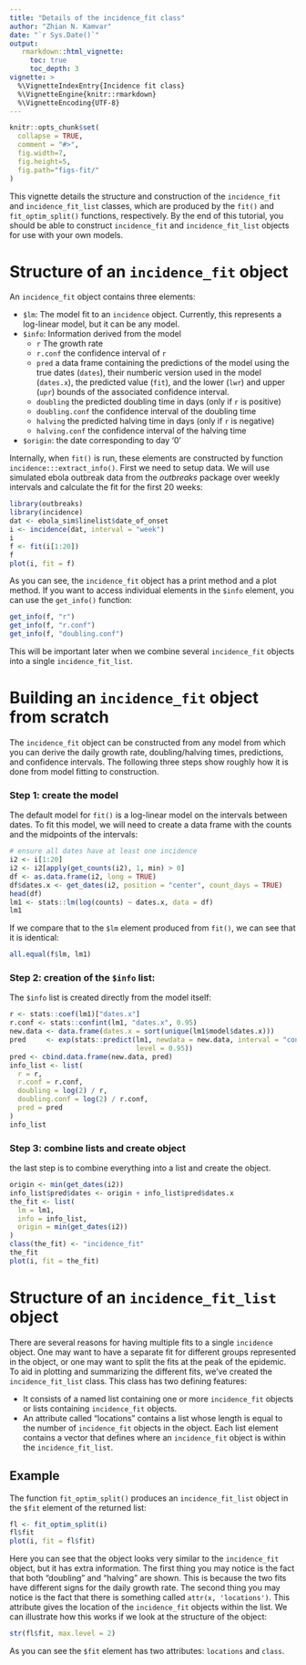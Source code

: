 ```yaml
---
title: "Details of the incidence_fit class"
author: "Zhian N. Kamvar"
date: "`r Sys.Date()`"
output:
   rmarkdown::html_vignette:
     toc: true
     toc_depth: 3
vignette: >
  %\VignetteIndexEntry{Incidence fit class}
  %\VignetteEngine{knitr::rmarkdown}
  %\VignetteEncoding{UTF-8}
---
```


```r
knitr::opts_chunk$set(
  collapse = TRUE,
  comment = "#>", 
  fig.width=7, 
  fig.height=5, 
  fig.path="figs-fit/"
)
```

This vignette details the structure and construction of the `incidence_fit` and 
`incidence_fit_list` classes, which are produced by the `fit()` and 
`fit_optim_split()` functions, respectively. By the end of this tutorial, you
should be able to construct `incidence_fit` and `incidence_fit_list` objects for
use with your own models.

# Structure of an `incidence_fit` object

An `incidence_fit` object contains three elements:

 - `$lm`: The model fit to an `incidence` object. Currently, this represents a 
    log-linear model, but it can be any model. 
 - `$info`: Information derived from the model
   - `r` The growth rate
   - `r.conf` the confidence interval of `r`
   - `pred` a data frame containing the predictions of the model using the true
      dates (`dates`), their numberic version used in the model (`dates.x`), the
      predicted value (`fit`), and the lower (`lwr`) and upper (`upr`) bounds of
      the associated confidence interval.
   - `doubling` the predicted doubling time in days (only if `r` is positive)
   - `doubling.conf` the confidence interval of the doubling time
   - `halving` the predicted halving time in days (only if `r` is negative)
   - `halving.conf` the confidence interval of the halving time
 - `$origin`: the date corresponding to day '0'

Internally, when `fit()` is run, these elements are constructed by
function `incidence:::extract_info()`. First we need to setup data. We will use 
simulated ebola outbreak data from the *outbreaks* package over weekly intervals
and calculate the fit for the first 20 weeks:

```r
library(outbreaks)
library(incidence)
dat <- ebola_sim$linelist$date_of_onset
i <- incidence(dat, interval = "week")
i
f <- fit(i[1:20])
f
plot(i, fit = f)
```

As you can see, the `incidence_fit` object has a print method and a plot method.
If you want to access individual elements in the `$info` element, you can use
the `get_info()` function:

```r
get_info(f, "r")
get_info(f, "r.conf")
get_info(f, "doubling.conf")
```

This will be important later when we combine several `incidence_fit` objects into
a single `incidence_fit_list`.

# Building an `incidence_fit` object from scratch

The `incidence_fit` object can be constructed from any model from which you can
derive the daily growth rate, doubling/halving times, predictions, and confidence
intervals. The following three steps show roughly how it is done from model 
fitting to construction.

### Step 1: create the model

The default model for `fit()` is a log-linear model on the intervals between 
dates. To fit this model, we will need to create a data frame with the counts
and the midpoints of the intervals:

```r
# ensure all dates have at least one incidence
i2 <- i[1:20]
i2 <- i2[apply(get_counts(i2), 1, min) > 0]
df <- as.data.frame(i2, long = TRUE)
df$dates.x <- get_dates(i2, position = "center", count_days = TRUE)
head(df)
lm1 <- stats::lm(log(counts) ~ dates.x, data = df)
lm1
```

If we compare that to the `$lm` element produced from `fit()`, we can see that
it is identical:

```r
all.equal(f$lm, lm1)
```

### Step 2: creation of the `$info` list:

The `$info` list is created directly from the model itself:

```r
r <- stats::coef(lm1)["dates.x"]
r.conf <- stats::confint(lm1, "dates.x", 0.95)
new.data <- data.frame(dates.x = sort(unique(lm1$model$dates.x)))
pred     <- exp(stats::predict(lm1, newdata = new.data, interval = "confidence",
                               level = 0.95))
pred <- cbind.data.frame(new.data, pred)
info_list <- list(
  r = r,
  r.conf = r.conf,
  doubling = log(2) / r,
  doubling.conf = log(2) / r.conf,
  pred = pred
)
info_list
```

### Step 3: combine lists and create object

the last step is to combine everything into a list and create the object.

```r
origin <- min(get_dates(i2))
info_list$pred$dates <- origin + info_list$pred$dates.x
the_fit <- list(
  lm = lm1,
  info = info_list,
  origin = min(get_dates(i2))
)
class(the_fit) <- "incidence_fit"
the_fit
plot(i, fit = the_fit)
```


# Structure of an `incidence_fit_list` object

There are several reasons for having multiple fits to a single `incidence`
object. One may want to have a separate fit for different groups represented in
the object, or one may want to split the fits at the peak of the epidemic. To
aid in plotting and summarizing the different fits, we've created the 
`incidence_fit_list` class. This class has two defining features:

 - It consists of a named list containing one or more `incidence_fit` objects or
   lists containing `incidence_fit` objects.
 - An attribute called "locations" contains a list whose length is equal to the
   number of `incidence_fit` objects in the object. Each list element contains
   a vector that defines where an `incidence_fit` object is within the 
   `incidence_fit_list`. 



## Example

The function `fit_optim_split()` produces an `incidence_fit_list` object in the 
`$fit` element of the returned list:

```r
fl <- fit_optim_split(i)
fl$fit
plot(i, fit = fl$fit)
```

Here you can see that the object looks very similar to the `incidence_fit` object,
but it has extra information. The first thing you may notice is the fact that
both "doubling" and "halving" are shown. This is because the two fits have 
different signs for the daily growth rate. The second thing you may notice is
the fact that there is something called `attr(x, 'locations')`. This attribute
gives the location of the `incidence_fit` objects within the list. We can
illustrate how this works if we look at the structure of the object:

```r
str(fl$fit, max.level = 2)
```


As you can see the `$fit` element has two attributes: `locations` and `class`.


